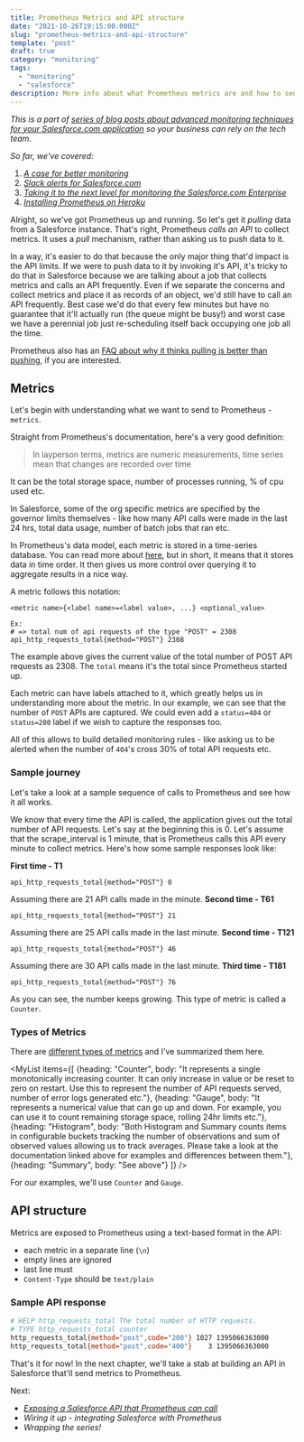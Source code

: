 ```yaml
---
title: Prometheus Metrics and API structure
date: "2021-10-26T19:15:00.000Z"
slug: "prometheus-metrics-and-api-structure"
template: "post"
draft: true
category: "monitoring"
tags:
  - "monitoring"
  - "salesforce"
description: More info about what Prometheus metrics are and how to send them via the API
---
```



_This is a part of [series of blog posts about advanced monitoring techniques for your Salesforce.com application](/series-about-monitoring-your-salesforce-enterprise) so your business can rely on the tech team._

_So far, we've covered:_

1. _[A case for better monitoring](/a-case-for-better-monitoring)_
2. _[Slack alerts for Salesforce.com](/slack-alerts-for-salesforce)_
3. _[Taking it to the next level for monitoring the Salesforce.com Enterprise](/next-level-monitoring-for-your-salesforce-enterprise)_
4. _[Installing Prometheus on Heroku](/installing-prometheus-on-heroku)_

Alright, so we've got Prometheus up and running. So let's get it _pulling_ data from a Salesforce instance. That's right, Prometheus _calls an API_ to collect metrics. It uses a _pull_ mechanism, rather than asking us to push data to it.

In a way, it's easier to do that because the only major thing that'd impact is the API limits. If we were to push data to it by invoking it's API, it's tricky to do that in Salesforce because we are talking about a job that collects metrics and calls an API frequently. Even if we separate the concerns and collect metrics and place it as records of an object, we'd still have to call an API frequently. Best case we'd do that every few minutes but have no guarantee that it'll actually run (the queue might be busy!) and worst case we have a perennial job just re-scheduling itself back occupying one job all the time.

Prometheus also has an [FAQ about why it thinks pulling is better than pushing](https://prometheus.io/docs/introduction/faq/#why-do-you-pull-rather-than-push), if you are interested.

## Metrics

Let's begin with understanding what we want to send to Prometheus - `metrics`.

Straight from Prometheus's documentation, here's a very good definition:

> In layperson terms, metrics are numeric measurements, time series mean that changes are recorded over time

It can be the total storage space, number of processes running, % of cpu used etc.

In Salesforce, some of the org specific metrics are specified by the governor limits themselves - like how many API calls were made in the last 24 hrs, total data usage, number of batch jobs that ran etc.

In Prometheus's data model, each metric is stored in a time-series database. You can read more about [here](https://en.wikipedia.org/wiki/Time_series), but in short, it means that it stores data in time order. It then gives us more control over querying it to aggregate results in a nice way.

A metric follows this notation:

```text
<metric name>{<label name>=<label value>, ...} <optional_value>

Ex:
# => total num of api requests of the type "POST" = 2308
api_http_requests_total{method="POST"} 2308
```

The example above gives the current value of the total number of POST API requests as 2308. The `total` means it's the total since Prometheus started up.

Each metric can have labels attached to it, which greatly helps us in understanding more about the metric. In our example, we can see that the number of `POST` APIs are captured. We could even add a `status=404` or `status=200` label if we wish to capture the responses too.

All of this allows to build detailed monitoring rules - like asking us to be alerted when the number of `404`'s cross 30% of total API requests etc.  

### Sample journey

Let's take a look at a sample sequence of calls to Prometheus and see how it all works.

We know that every time the API is called, the application gives out the total number of API requests. Let's say at the beginning this is 0. Let's assume that the scrape_interval is 1 minute, that is Prometheus calls this API every minute to collect metrics. Here's how some sample responses look like:

**First time - T1**

```
api_http_requests_total{method="POST"} 0
```

Assuming there are 21 API calls made in the minute.
**Second time - T61**

```
api_http_requests_total{method="POST"} 21
```

Assuming there are 25 API calls made in the last minute.
**Second time - T121**

```
api_http_requests_total{method="POST"} 46
```

Assuming there are 30 API calls made in the last minute.
**Third time - T181**

```
api_http_requests_total{method="POST"} 76
```

As you can see, the number keeps growing. This type of metric is called a `Counter`.

### Types of Metrics
There are [different types of metrics](https://prometheus.io/docs/concepts/metric_types/) and I've summarized them here.

<MyList items={[
  {heading: "Counter", body: "It represents a single monotonically increasing counter. It can only increase in value or be reset to zero on restart. Use this to represent the number of API requests served, number of error logs generated etc."},
  {heading: "Gauge", body: "It represents a numerical value that can go up and down. For example, you can use it to count remaining storage space, rolling 24hr limits etc."},
  {heading: "Histogram", body: "Both Histogram and Summary counts items in configurable buckets tracking the number of observations and sum of observed values allowing us to track averages. Please take a look at the documentation linked above for examples and differences between them."},
  {heading: "Summary", body: "See above"}
]} />

For our examples, we'll use `Counter` and `Gauge`.

## API structure

Metrics are exposed to Prometheus using a text-based format in the API:

- each metric in a separate line (`\n`)
- empty lines are ignored
- last line must
- `Content-Type` should be `text/plain`

### Sample API response

```bash
# HELP http_requests_total The total number of HTTP requests.
# TYPE http_requests_total counter
http_requests_total{method="post",code="200"} 1027 1395066363000
http_requests_total{method="post",code="400"}    3 1395066363000
```

That's it for now! In the next chapter, we'll take a stab at building an API in Salesforce that'll send metrics to Prometheus.

Next:
- _[Exposing a Salesforce API that Prometheus can call](/creating-salesforce-api-to-invoke-from-prometheus)_
- _Wiring it up - integrating Salesforce with Prometheus_
- _Wrapping the series!_
